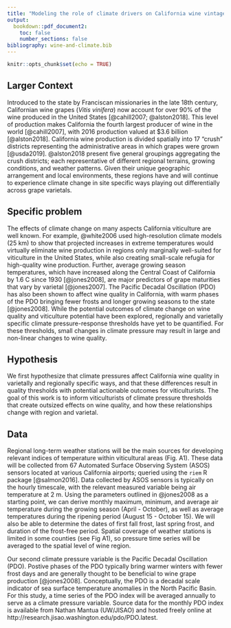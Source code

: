```yaml
---
title: "Modeling the role of climate drivers on California wine vintage ratings"
output: 
  bookdown::pdf_document2:
    toc: false
    number_sections: false
bibliography: wine-and-climate.bib
---
```


```r
knitr::opts_chunk$set(echo = TRUE)
```

## Larger Context

Introduced to the state by Franciscan missionaries in the late 18th century, Californian wine grapes (*Vitis vinifera*) now account for over 90% of the wine produced in the United States [@cahill2007; @alston2018]. This level of production makes California the fourth largest producer of wine in the world [@cahill2007], with 2016 production valued at $3.6 billion [@alston2018]. California wine production is divided spatially into 17 "crush" districts representing the administrative areas in which grapes were grown [@usda2019]. @alston2018 present five general groupings aggregating the crush districts; each representative of different regional terrains, growing conditions, and weather patterns. Given their unique geographic arrangement and local environments, these regions have and will continue to experience climate change in site specific ways playing out differentially across grape varietals.  

## Specific problem

The effects of climate change on many aspects California viticulture are well known. For example, @white2006 used high-resolution climate models (25 km) to show that projected increases in extreme temperatures would virtually eliminate wine production in regions only marginally well-suited for viticulture in the United States, while also creating small-scale refugia for high-quality wine production. Further, average growing season temperatures, which have increased along the Central Coast of California by 1.6 \textdegree C since 1930 [@jones2008], are major predictors of grape maturities that vary by varietal [@jones2007]. The Pacific Decadal Oscillation (PDO) has also been shown to affect wine quality in California, with warm phases of the PDO bringing fewer frosts and longer growing seasons to the state [@jones2008]. While the potential outcomes of climate change on wine quality and viticulture potential have been explored, regionally and varietally specific climate pressure-response thresholds have yet to be quantified. For these thresholds, small changes in climate pressure may result in large and non-linear changes to wine quality.

<!-- Further, climates conducive to viticulture within the past 30-40 years have been hypothesized to contribute to concurrent increases in wine quality, but the relative influences techonological innovation on wine quality during this time period, while assumed, have yet to be explored [@jones2008]. -->

<!-- The shifting climate of regions that are currently suitable for high-quality wine production of a given varietal may favor different grapes in the future [@jones2007].  -->

## Hypothesis

We first hypothesize that climate pressures affect California wine quality in varietally and regionally specific ways, and that these differences result in quality thresholds with potential actionable outcomes for viticulturists. The goal of this work is to inform viticulturists of climate pressure thresholds that create outsized effects on wine quality, and how these relationships change with region and varietal. 

## Data

Regional long-term weather stations will be the main sources for developing relevant indices of temperature within viticultural areas (Fig. A1). These data will be collected from 67 Automated Surface Observing System (ASOS) sensors located at various California airports; queried using the `riem` R package [@salmon2016]. Data collected by ASOS sensors is typically on the hourly timescale, with the relevant measured variable being air temperature at 2 m. Using the parameters outlined in @jones2008 as a starting point, we can derive monthly maximum, minimum, and average air temperature during the growing season (April - October), as well as average temperatures during the ripening period (August 15 - October 15). We will also be able to determine the dates of first fall frost, last spring frost, and duration of the frost-free period. Spatial coverage of weather stations is limited in some counties (see Fig A1), so pressure time series will be averaged to the spatial level of wine region.

Our second climate pressure variable is the Pacific Decadal Oscillation (PDO). Postive phases of the PDO typically bring warmer winters with fewer frost days and are generally thought to be beneficial to wine grape production [@jones2008]. Conceptually, the PDO is a decadal scale indicator of sea surface temperature anomalies in the North Pacific Basin. For this study, a time series of the PDO index will be averaged annually to serve as a climate pressure variable. Source data for the monthly PDO index is available from Nathan Mantua (UW/JISAO) and hosted freely online at http://research.jisao.washington.edu/pdo/PDO.latest.
<!-- Second, we will develop a simple "efficiency" indicator to broadly characterize technological innovation in viticulture. We hypothesize that the relative influences of both technological innovation and climate on wine quality can be estimated through statistical models.  -->








<!-- These five regions (summarized in Table 1) characterize a narrow band of climates that are conducive to wine grape agriculture, and are threatened by long-term climate changes in subtle ways [@jones2007].  -->
<!-- * Idea: GAMs with random effects for month variable -->
